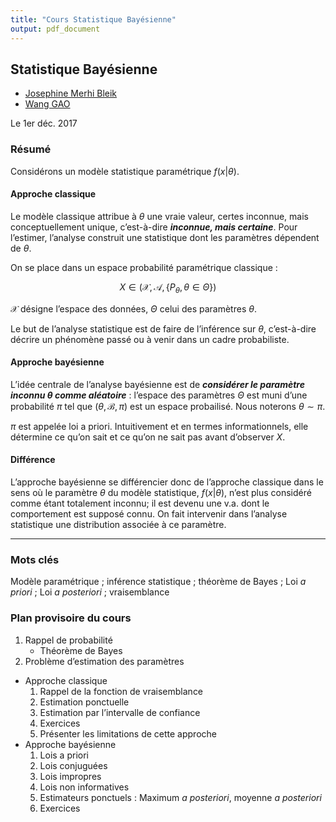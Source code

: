 ```yaml
---
title: "Cours Statistique Bayésienne"
output: pdf_document
---
```


## Statistique Bayésienne

- [Josephine Merhi Bleik](mailto:josephine.merhi-bleik@utc.fr)
- [Wang GAO](mailto:wang.gao@utc.fr)

Le 1er déc. 2017

### Résumé

Considérons un modèle statistique paramétrique $f(x|\theta)$.

#### Approche classique

Le modèle classique attribue à $\theta$ une vraie valeur, certes inconnue, mais conceptuellement unique, c'est-à-dire ___inconnue, mais certaine___. Pour l'estimer, l'analyse construit une statistique dont les paramètres dépendent de $\theta$.

On se place dans un espace probabilité paramétrique classique :

$$X \in (\mathcal{X}, \, \mathcal{A}, \left \{ P_{\theta},\theta \in \Theta \right \} )$$

$\mathcal{X}$ désigne l'espace des données, $\Theta$ celui des paramètres $\theta$.

Le but de l'analyse statistique est de faire de l'inférence sur $\theta$, c'est-à-dire décrire un phénomène passé ou à venir dans un cadre probabiliste.

#### Approche bayésienne

L'idée centrale de l'analyse bayésienne est de ___considérer le paramètre inconnu $\theta$ comme aléatoire___ : l'espace des paramètres $\Theta$ est muni d'une probabilité $\pi$ tel que $(\theta, \mathcal{B},\pi)$ est un espace probailisé. Nous noterons $\theta \sim \pi$.

$\pi$ est appelée loi a priori. Intuitivement et en termes informationnels, elle détermine ce qu'on sait et ce qu'on ne sait pas avant d'observer $X$.

#### Différence

L'approche bayésienne se différencier donc de l'approche classique dans le sens où le paramètre $\theta$ du modèle statistique, $f(x|\theta)$, n'est plus considéré comme étant totalement inconnu; il est devenu une v.a. dont le comportement est supposé connu. On fait intervenir dans l'analyse statistique une distribution associée à ce paramètre.

----

### Mots clés

Modèle paramétrique ; inférence statistique ; théorème de Bayes ;
Loi *a priori* ; Loi *a posteriori* ;  vraisemblance

### Plan provisoire du cours

1. Rappel de probabilité
    - Théorème de Bayes

2. Problème d'estimation des paramètres

- Approche classique
    1. Rappel de la fonction de vraisemblance
    3. Estimation ponctuelle
    4. Estimation par l'intervalle de confiance
    5. Exercices
    5. Présenter les limitations de cette approche

- Approche bayésienne
    1. Lois a priori
    1. Lois conjuguées
    1. Lois impropres
    1. Lois non informatives
    1. Estimateurs ponctuels : Maximum *a posteriori*, moyenne *a posteriori*
    1. Exercices


